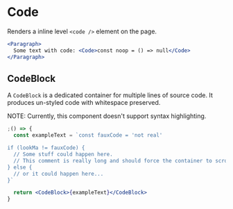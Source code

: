 
<Meta component={Code} title="Docs/Components/Text/Code" />

# Code

Renders a inline level `<code />` element on the page.

```jsx
<Paragraph>
  Some text with code: <Code>const noop = () => null</Code>
</Paragraph>
```

## CodeBlock

A `CodeBlock` is a dedicated container for multiple lines of source code. It produces un-styled code with whitespace preserved.

NOTE: Currently, this component doesn't support syntax highlighting.

```jsx
;() => {
  const exampleText = `const fauxCode = 'not real'

if (lookMa != fauxCode) {
  // Some stuff could happen here.
  // This comment is really long and should force the container to scroll to the side in most cases.
} else {
  // or it could happen here...
}`

  return <CodeBlock>{exampleText}</CodeBlock>
}
```
